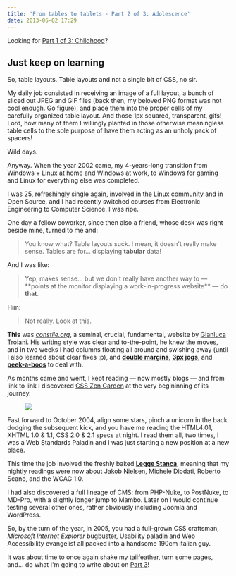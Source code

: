 ```yaml
---
title: 'From tables to tablets - Part 2 of 3: Adolescence'
date: 2013-06-02 17:29
---
```


Looking for [Part 1 of 3: Childhood](/blog/2013-05-31-from-tables-to-tablets/)?

## Just keep on learning

So, table layouts. Table layouts and not a single bit of CSS, no sir.

My daily job consisted in receiving an image of a full layout, a bunch of sliced out JPEG and GIF files (back then, my beloved PNG format was not cool enough. Go figure), and place them into the proper cells of my carefully organized table layout.
And those 1px squared, transparent, gifs! Lord, how many of them I willingly planted in those otherwise meaningless table cells to the sole purpose of have them acting as an unholy pack of spacers!

Wild days.

Anyway. When the year 2002 came, my 4-years-long transition from Windows + Linux at home and Windows at work, to Windows for gaming and Linux for everything else was completed.

I was 25, refreshingly single again, involved in the Linux community and in Open Source, and I had recently switched courses from Electronic Engineering to Computer Science.
I was ripe.

One day a fellow coworker, since then also a friend, whose desk was right beside mine, turned to me and:

> You know what? Table layouts suck. I mean, it doesn't really make sense. Tables are for... displaying **tabular** data!

And I was like:

> Yep, makes sense... but we don't really have another way to &mdash; \*\*points at the monitor displaying a work-in-progress website\*\* &mdash; do **that**.

Him:

> Not really. Look at this.

**This** was [_constile.org_](https://github.com/giatro/constile), a seminal, crucial, fundamental, website by [Gianluca Troiani](https://twitter.com/giatro).
His writing style was clear and to-the-point, he knew the moves, and in two weeks I had columns floating all around and swishing away (until I also learned about clear fixes :p), and [**double margins**](http://www.positioniseverything.net/explorer/doubled-margin.html), [**3px jogs**](http://www.positioniseverything.net/explorer/threepxtest.html), and [**peek-a-boos**](http://www.positioniseverything.net/explorer/peekaboo.html) to deal with.

As months came and went, I kept reading &mdash; now mostly blogs &mdash; and from link to link I discovered [CSS Zen Garden](http://www.csszengarden.com/) at the very begininning of its journey.

<Figure caption='Me browsing CSS Zen Garden.'>

![](/images/posts/2013-06-02-from-tables-to-tablets-part-2-of-3-adolescence/amazed.png)

</Figure>

Fast forward to October 2004, align some stars, pinch a unicorn in the back dodging the subsequent kick, and you have me reading the HTML4.01, XHTML 1.0 & 1.1, CSS 2.0 & 2.1 specs at night.
I read them all, two times, I was a Web Standards Paladin and I was just starting a new position at a new place.

This time the job involved the freshly baked [**Legge Stanca**](http://www.pubbliaccesso.gov.it/normative/law_20040109_n4.htm), meaning that my nightly readings were now about Jakob Nielsen, Michele Diodati, Roberto Scano, and the WCAG 1.0.

I had also discovered a full lineage of CMS: from PHP-Nuke, to PostNuke, to MD-Pro, with a slightly longer jump to Mambo. Later on I would continue testing several other ones, rather obviously including Joomla and WordPress.

So, by the turn of the year, in 2005, you had a full-grown CSS craftsman, _Microsoft Internet Explorer_ bugbuster, Usability paladin and Web Accessibility evangelist all packed into a handsome 190cm italian guy.

It was about time to once again shake my tailfeather, turn some pages, and... do what I'm going to write about on [Part 3](/blog/2013-06-04-from-tables-to-tablets-part-3-of-3-adulthood)!
